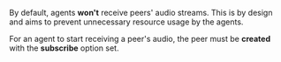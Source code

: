 By default, agents **won't** receive peers' audio streams.
This is by design and aims to prevent unnecessary resource usage by the agents.

For an agent to start receiving a peer's audio, the peer must be **created** with the **subscribe** option set.
